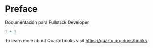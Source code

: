 # Preface {.unnumbered}

Documentación para Fullstack Developer



```r
1 + 1
```


To learn more about Quarto books visit <https://quarto.org/docs/books>.
